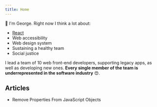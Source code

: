 ```yaml
---
title: Home
---
```



👋 I'm George. Right now I think a lot about:

- [React][]
- Web accessibility
- Web design system
- Sustaining a healthy team
- Social justice

I lead a team of 10 web front-end developers, supporting legacy apps, as well as
developing new ones. **Every single member of the team is underrepresented in
the software industry** 😍.

## Articles

<ul>
  <li>
    <Link to="/articles/2020-07-09-remove-unwanted-properties/">
      Remove Properties From JavaScript Objects
    </Link>
  </li>
</ul>

[react]: https://reactjs.org
